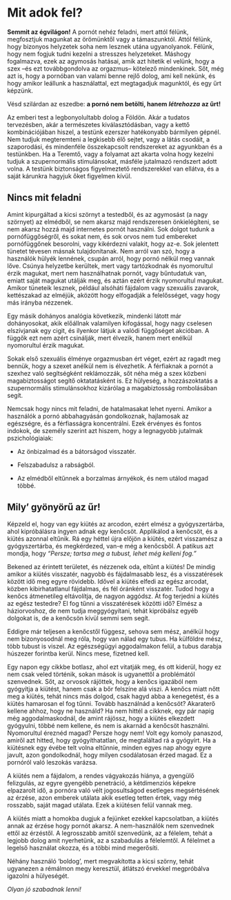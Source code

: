 # Mit adok fel?

**Semmit az égvilágon!** A pornót nehéz feladni, mert attól félünk, megfosztjuk magunkat az örömünktől vagy a támaszunktól. Attól félünk, hogy bizonyos helyzetek soha nem lesznek utána ugyanolyanok. Félünk, hogy nem fogjuk tudni kezelni a stresszes helyzeteket. Máshogy fogalmazva, ezek az agymosás hatásai, amik azt hitetik el velünk, hogy a szex --és ezt továbbgondolva az orgazmus-- kötelező mindenkinek. Sőt, még azt is, hogy a pornóban van valami benne rejlő dolog, ami kell nekünk, és hogy amikor leállunk a használattal, ezt megtagadjuk magunktól, és egy űrt képzünk. 

Vésd szilárdan az eszedbe: **a pornó nem betölti, hanem** ***létrehozza*** **az űrt!**

Az emberi test a legbonyolultabb dolog a Földön. Akár a tudatos tervezésben, akár a természetes kiválasztódásban, vagy a kettő kombinációjában hiszel, a testünk ezerszer hatékonyabb bármilyen gépnél. Nem tudjuk megteremteni a legkisebb élő sejtet, vagy a látás csodáit, a szaporodási, és mindenféle összekapcsolt rendszereket az agyunkban és a  testünkben. Ha a Teremtő, vagy a folyamat azt akarta volna hogy kezelni tudjuk a szupernormális stimulánsokat, másféle jutalmazó rendszert adott volna. A testünk biztonságos figyelmeztető rendszerekkel van ellátva, és a saját kárunkra hagyjuk őket figyelmen kívül. 

## Nincs mit feladni

Amint kipurgáltad a kicsi szörnyt a testedből, és az agymosást (a nagy szörnyet) az elmédből, se nem akarsz majd rendszeresen önkielégíteni, se nem akarsz hozzá majd internetes pornót használni. Sok dolgot tudunk a pornófüggőségről, és sokat nem, és sok orvos nem tud embereket pornófüggőnek besorolni, vagy kikérdezni valakit, hogy az-e. Sok jelentett tünetet tévesen másnak tulajdonítanak. Nem arról van szó, hogy a használók hülyék lennének, csupán arról, hogy pornó nélkül meg vannak lőve. Csúnya helyzetbe kerültek, mert vagy tartózkodnak és nyomorultul érzik magukat, mert nem használhatnak pornót, vagy bűntudatuk van, emiatt saját magukat utálják meg, és aztán ezért érzik nyomorultul magukat. Amikor tüneteik lesznek,  például alsóháti fájdalom vagy szexuális zavarok, kettészakad az elméjük, aközött hogy elfogadják a felelősséget, vagy hogy más irányba nézzenek.

Egy másik dohányos analógia következik, mindenki látott már dohányosokat, akik előállnak valamilyen kifogással, hogy nagy cselesen elszívjanak egy cigit, és ilyenkor látjuk a valódi függőséget akcióban. A függők ezt nem azért csinálják, mert élvezik, hanem mert enélkül nyomorultul érzik magukat. 

Sokak első szexuális élménye orgazmusban ért véget, ezért az ragadt meg bennük, hogy a szexet anélkül nem is élvezhetik. A férfiaknak a pornót a szexhez való segítségként reklámozzák, sőt néha még a szex közbeni magabiztosságot segítő oktatatásként is. Ez hülyeség, a hozzászoktatás a szupernormális stimulánsokhoz kizárólag a magabiztosság rombolásában segít. 

Nemcsak hogy nincs mit feladni, de hatalmasakat lehet nyerni. Amikor a használók a pornó abbahagyásán gondolkoznak, hajlamosak az egészségre, és a férfiasságra koncentrálni. Ezek érvényes és fontos indokok, de személy szerint azt hiszem, hogy a legnagyobb jutalmak pszichológiaiak:

-   Az önbizalmad és a bátorságod visszatér.

-   Felszabadulsz a rabságból.

-   Az elmédből eltűnnek a borzalmas árnyékok, és nem utálod magad többé.

## Mily’ gyönyörű az űr!

Képzeld el, hogy van egy kiütés az arcodon, ezért elmész a gyógyszertárba, ahol kipróbálásra ingyen adnak egy kenőcsöt. Applikálod a kenőcsöt, és a kiütés azonnal eltűnik. Rá egy héttel újra előjön a kiütés, ezért visszamész a gyógyszertárba, és megkérdezed, van-e még a kenőcsből. A patikus azt mondja, hogy *“Persze; tartsa meg a tubust, lehet még kelleni fog.”*

Bekened az érintett területet, és nézzenek oda, eltűnt a kiütés! De mindig amikor a kiütés visszatér, nagyobb és fájdalmasabb lesz, és a visszatérések között idő meg egyre rövidebb. Idővel a kiütés elfedi az egész arcodat, közben kibirhatatlanul fájdalmas, és fél óránként visszatér. Tudod hogy a kenőcs átmenetileg eltávolítja, de nagyon aggódsz. Át fog terjedni a kiütés az egész testedre? El fog tűnni a visszatérések közötti idő? Elmész a háziorvoshoz, de nem tudja meggyógyítani, tehát kipróbálsz egyéb dolgokat is, de a kenőcsön kívül semmi sem segít.

Eddigre már teljesen a kenőcstől függesz, sehova sem mész, anélkül hogy nem bizonyosodnál meg róla, hogy van nálad egy tubus. Ha külföldre mész, több tubust is viszel. Az egészségügyi aggodalmakon felül, a tubus darabja húszezer forintba kerül. Nincs mese, fizetned kell.

Egy napon egy cikkbe botlasz, ahol ezt vitatják meg, és ott kiderül, hogy ez nem csak veled történik, sokan mások is ugyanettől a problémától szenvednek. Sőt, az orvosok rájöttek, hogy a kenőcs igazából nem gyógyítja a kiütést, hanem csak a bőr felszíne alá viszi. A kenőcs miatt nőtt meg a kiütés, tehát nincs más dolgod, csak hagyd abba a kenegetést, és a kiütés hamarosan el fog tűnni. Tovább használnád a kenőcsöt? Akaraterő kellene ahhoz, hogy ne használd? Ha nem hittél a cikknek, egy pár napig még aggodalmaskodnál, de amint rájössz, hogy a kiütés elkezdett gyógyulni, többé nem kellene, és nem is akarnád a kenőcsöt használni. Nyomorultul éreznéd magad? Persze hogy nem! Volt egy komoly panaszod, amiről azt hitted, hogy gyógyíthatatlan, de megtaláltad rá a gyógyírt. Ha a kiütésnek egy évébe telt volna eltűnnie, minden egyes nap ahogy egyre javult, azon gondolkodnál, hogy milyen csodálatosan érzed magad. Ez a pornóról való leszokás varázsa. 

A kiütés nem a fájdalom, a rendes vágyakozás hiánya, a gyengülő felizgulás, az egyre gyengébb penetráció, a kétdimenziós képekre elpazarolt idő, a pornóra való vélt jogosultságod esetleges megsértésének az érzése, azon emberek utálata akik esetleg tetten értek, vagy még rosszabb, saját magad utálata. Ezek a kiütésen felül vannak meg. 

A kiütés miatt a homokba dugjuk a fejünket ezekkel kapcsolatban, a kiütés annak az érzése hogy pornót akarsz. A nem-használók nem szenvednek ettől az érzéstől. A legrosszabb amitől szenvedünk, az a félelem, tehát a legjobb dolog amit nyerhetünk, az a szabadulás a félelemtől. A félelmet a legelső használat okozza, és a többi mind megerősíti.

Néhány használó ‘boldog’, mert  megvakította a kicsi szörny, tehát ugyanezen a rémálmon megy keresztül, átlátszó érvekkel megpróbálva igazolni a hülyeségét.

*Olyan jó szabadnak lenni!*
